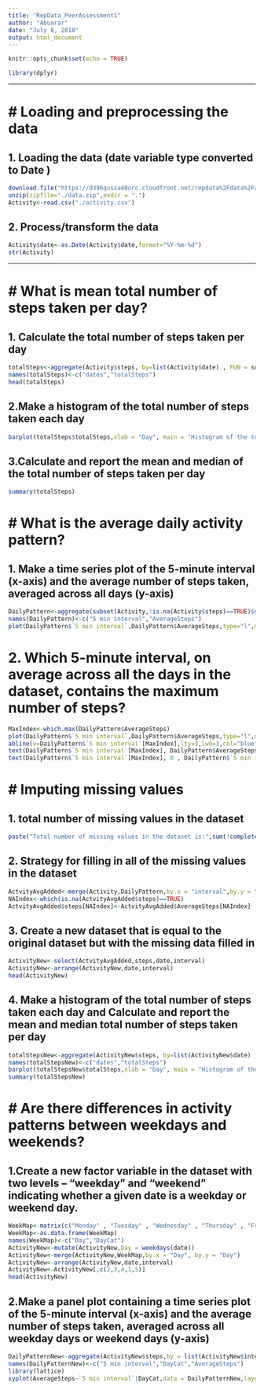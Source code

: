 ---
title: "RepData_PeerAssessment1"
author: "Abuarar"
date: "July 8, 2018"
output: html_document
---

```{r setup, include=FALSE}
knitr::opts_chunk$set(echo = TRUE)
```
```{r dplyr load}
library(dplyr)
```
-----------------------------------------------

# Loading and preprocessing the data
====================================

## 1. Loading the data (date variable type converted to Date )

```{r reading data,cache=TRUE}
download.file("https://d396qusza40orc.cloudfront.net/repdata%2Fdata%2Factivity.zip",destfile = "./data.zip")
unzip(zipfile="./data.zip",exdir = ".")
Activity<-read.csv("./activity.csv")
```

## 2. Process/transform the data
```{r Process data}
Activity$date<-as.Date(Activity$date,format="%Y-%m-%d")
str(Activity)
```
-----------------------------------------------

# What is mean total number of steps taken per day?
===================================================

## 1. Calculate the total number of steps taken per day
```{r totalSteps}
totalSteps<-aggregate(Activity$steps, by=list(Activity$date) , FUN = sum)
names(totalSteps)<-c("dates","totalSteps")
head(totalSteps)
```

## 2.Make a histogram of the total number of steps taken each day
```{r histogram,cache=TRUE}
barplot(totalSteps$totalSteps,xlab = "Day", main = "Histogram of the total number of steps taken each day", ylab = "Total number of steps",names.arg = as.array(totalSteps$dates))
```

## 3.Calculate and report the mean and median of the total number of steps taken per day
```{r totalSteps summary}
summary(totalSteps)
```

# What is the average daily activity pattern?
=============================================

## 1. Make a time series plot of the 5-minute interval (x-axis) and the average number of steps taken, averaged across all days (y-axis)
```{r average_daily_activity_pattern}
DailyPattern<-aggregate(subset(Activity,!is.na(Activity$steps)==TRUE)$steps, by=list(subset(Activity,!is.na(Activity$steps)==TRUE)$interval) , FUN = mean)
names(DailyPattern)<-c("5 min interval","AverageSteps")
plot(DailyPattern$`5 min interval`,DailyPattern$AverageSteps,type="l",main = "Average daily activity pattern",xlab = "5-minute interval",ylab = "Average number of steps across all days")
```

# 2. Which 5-minute interval, on average across all the days in the dataset, contains the maximum number of steps?
```{r interval_of_maximum_number_of_steps}
MaxIndex<-which.max(DailyPattern$AverageSteps)
plot(DailyPattern$`5 min interval`,DailyPattern$AverageSteps,type="l",main = "Average daily activity pattern",xlab = "5-minute interval",ylab = "Average number of steps across all days")
abline(v=DailyPattern$`5 min interval`[MaxIndex],lty=3,lwd=3,col="blue")
text(DailyPattern$`5 min interval`[MaxIndex], DailyPattern$AverageSteps [MaxIndex], "<-- Max average number of steps ", adj = 0)
text(DailyPattern$`5 min interval`[MaxIndex], 0 , DailyPattern$`5 min interval`[MaxIndex], adj = 0, lty=3,lwd=3,col="blue")
```

# Imputing missing values
=========================

## 1. total number of missing values in the dataset 
```{r total number of missing values}
paste("Total number of missing values in the dataset is:",sum(!complete.cases(Activity)))
```

## 2. Strategy for filling in all of the missing values in the dataset
```{r strategy for filling in the missing values}
ActvityAvgAdded<-merge(Activity,DailyPattern,by.x = "interval",by.y = "5 min interval")
NAIndex<-which(is.na(ActvityAvgAdded$steps)==TRUE)
ActvityAvgAdded$steps[NAIndex]<-ActvityAvgAdded$AverageSteps[NAIndex]
```

## 3. Create a new dataset that is equal to the original dataset but with the missing data filled in
```{r new dataset with the missing data filled}
ActivityNew<-select(ActvityAvgAdded,steps,date,interval)
ActivityNew<-arrange(ActivityNew,date,interval)
head(ActivityNew)
```

## 4. Make a histogram of the total number of steps taken each day and Calculate and report the mean and median total number of steps taken per day
```{r histogram_with_NA_filled,cache=TRUE}
totalStepsNew<-aggregate(ActivityNew$steps, by=list(ActivityNew$date) , FUN = sum)
names(totalStepsNew)<-c("dates","totalSteps")
barplot(totalStepsNew$totalSteps,xlab = "Day", main = "Histogram of the total number of steps taken each day", ylab = "Total number of steps",names.arg = as.array(totalStepsNew$dates))
summary(totalStepsNew)
```

# Are there differences in activity patterns between weekdays and weekends?
==================================================================

## 1.Create a new factor variable in the dataset with two levels – “weekday” and “weekend” indicating whether a given date is a weekday or weekend day.
```{r WeekDayEnd,cache=TRUE}
WeekMap<-matrix(c("Monday" , "Tuesday" , "Wednesday" , "Thursday" , "Friday" , "Saturday" , "Sunday" , "Weekday" ,"Weekday" ,"Weekday" ,"Weekday" ,"Weekday" , "Weekend"  , "Weekend"),nrow = 7,ncol = 2)
WeekMap<-as.data.frame(WeekMap)
names(WeekMap)<-c("Day","DayCat")
ActivityNew<-mutate(ActivityNew,Day = weekdays(date))
ActivityNew<-merge(ActivityNew,WeekMap,by.x = "Day", by.y = "Day")
ActivityNew<-arrange(ActivityNew,date,interval)
ActivityNew<-ActivityNew[,c(2,3,4,1,5)]
head(ActivityNew)
```

## 2.Make a panel plot containing a time series plot  of the 5-minute interval (x-axis) and the average number of steps taken, averaged across all weekday days or weekend days (y-axis)

```{r average_weekday_end_activity_pattern}

DailyPatternNew<-aggregate(ActivityNew$steps,by = list(ActivityNew$interval,ActivityNew$DayCat),FUN=mean)
names(DailyPatternNew)<-c("5 min interval","DayCat","AverageSteps")
library(lattice)
xyplot(AverageSteps~`5 min interval`|DayCat,data = DailyPatternNew,layout=c(1, 2),type="l",col = "blue")
```